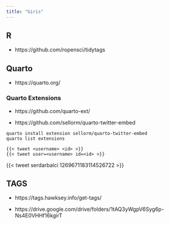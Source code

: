 ```yaml
---
title: "Giris"
---
```



## R

- https://github.com/ropensci/tidytags

## Quarto

- https://quarto.org/

### Quarto Extensions

- https://github.com/quarto-ext/

- https://github.com/sellorm/quarto-twitter-embed


```
quarto install extension sellorm/quarto-twitter-embed
quarto list extensions
```


```
{{< tweet <username> <id> >}}
{{< tweet user=<username> id=<id> >}}
```

{{< tweet serdarbalci 1269671183114526722 >}}



## TAGS

- https://tags.hawksey.info/get-tags/

- https://drive.google.com/drive/folders/1tAQ3yWgpV6Syg6p-Ns4E0VHHf16kgirT


